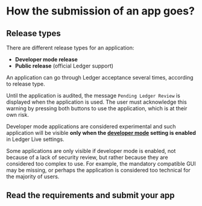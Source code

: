 
# How the submission of an app goes?

## Release types

There are different release types for an application:

-   **Developer mode release**  
-   **Public release** (official Ledger support)  

An application can go through Ledger acceptance several times, according to release type.


<Callout type="info" emoji="👉">
  Until the application is audited, the message <code>Pending Ledger Review</code> is displayed when the application is used. The user must acknowledge this warning by pressing both buttons to use the application, which is at their own risk. 
</Callout>

Developer mode applications are considered experimental and such application will be visible **only when the [developer mode](../../../ledger-live/discover/developer-mode) setting is enabled** in Ledger Live settings.

<Callout type="info" emoji="👉">
  Some applications are only visible if developer mode is enabled, not because of a lack of security review, but rather because they are considered too complex to use. For example, the mandatory compatible GUI may be missing, or perhaps the application is considered too technical for the majority of users.
</Callout>


## Read the requirements and submit your app

<Cards num={2}>
  <Card
    title="Release requirements"
    href="/ledger-devices/device-app/submisson/requirements"
  />
  <Card
    title="Security audits"
    href="/ledger-devices/device-app/submission/security-audit"
  />
  <Card
    title="App submission"
    href="/ledger-devices/device-app/submission/submission-form"
  />
  <Card
    title="App updates"
    href="/ledger-devices/device-app/submission/maintenance"
  />
</Cards>